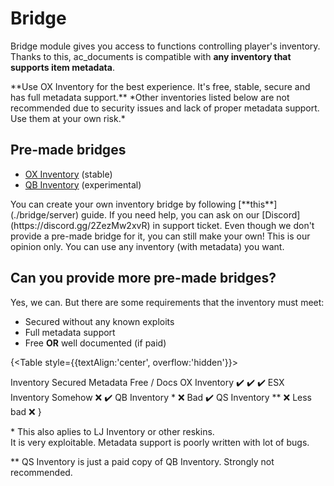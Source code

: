 
# Bridge

Bridge module gives you access to functions controlling player's inventory.  
Thanks to this, ac_documents is compatible with **any inventory that supports item metadata**.

<Callout type="error" emoji="🐂">
    **Use OX Inventory for the best experience. It's free, stable, secure and has full metadata support.**  
    *Other inventories listed below are not recommended due to security issues and lack of proper metadata support. Use them at your own risk.*
</Callout>

## Pre-made bridges
- [OX Inventory](./bridge/server/ox_inventory) (stable)
- [QB Inventory](./bridge/server/qb-inventory) (experimental)

<Callout emoji="💡">
    You can create your own inventory bridge by following [**this**](./bridge/server) guide.  
    If you need help, you can ask on our [Discord](https://discord.gg/2ZezMw2xvR) in support ticket.
</Callout>

<Callout type="info">
    Even though we don't provide a pre-made bridge for it, you can still make your own!  
    This is our opinion only. You can use any inventory (with metadata) you want.
</Callout>

## Can you provide more pre-made bridges?
Yes, we can. But there are some requirements that the inventory must meet:
- Secured without any known exploits
- Full metadata support
- Free **OR** well documented (if paid)

{<Table style={{textAlign:'center', overflow:'hidden'}}>
  <thead>
    <Tr>
      <Th>Inventory</Th>
      <Th>Secured</Th>
      <Th>Metadata</Th>
      <Th>Free / Docs</Th>
    </Tr>
  </thead>
  <tbody>
    <Tr>
      <Td>OX Inventory</Td>
      <Td>✔️</Td>
      <Td>✔️</Td>
      <Td>✔️</Td>
    </Tr>
    <Tr>
      <Td>ESX Inventory</Td>
      <Td>Somehow</Td>
      <Td>❌</Td>
      <Td>✔️</Td>
    </Tr>
    <Tr>
      <Td>QB Inventory *</Td>
      <Td>❌</Td>
      <Td>Bad</Td>
      <Td>✔️</Td>
    </Tr>
    <Tr>
      <Td>QS Inventory **</Td>
      <Td>❌</Td>
      <Td>Less bad</Td>
      <Td>❌</Td>
    </Tr>
  </tbody>
</Table>}

\* This also aplies to LJ Inventory or other reskins.  
It is very exploitable. Metadata support is poorly written with lot of bugs.

\*\* QS Inventory is just a paid copy of QB Inventory. Strongly not recommended.
